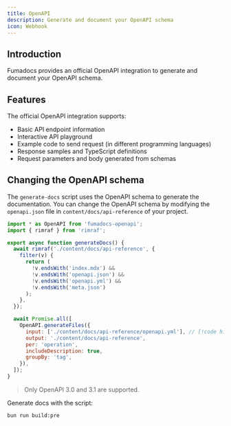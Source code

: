 ```yaml
---
title: OpenAPI
description: Generate and document your OpenAPI schema
icon: Webhook
---
```


## Introduction

Fumadocs provides an official OpenAPI integration to generate and document your OpenAPI schema.

## Features

The official OpenAPI integration supports:

- Basic API endpoint information
- Interactive API playground
- Example code to send request (in different programming languages)
- Response samples and TypeScript definitions
- Request parameters and body generated from schemas

## Changing the OpenAPI schema

The `generate-docs` script uses the OpenAPI schema to generate the documentation. You can change the OpenAPI schema by modifying the `openapi.json` file in `content/docs/api-reference` of your project.

```js title="scripts/generate-docs.mts"
import * as OpenAPI from 'fumadocs-openapi';
import { rimraf } from 'rimraf';

export async function generateDocs() {
  await rimraf('./content/docs/api-reference', {
    filter(v) {
      return (
        !v.endsWith('index.mdx') &&
        !v.endsWith('openapi.json') &&
        !v.endsWith('openapi.yml') &&
        !v.endsWith('meta.json')
      );
    },
  });

  await Promise.all([
    OpenAPI.generateFiles({
      input: ['./content/docs/api-reference/openapi.yml'], // [!code highlight]
      output: './content/docs/api-reference',
      per: 'operation',
      includeDescription: true,
      groupBy: 'tag',
    }),
  ]);
}
```

> Only OpenAPI 3.0 and 3.1 are supported.

Generate docs with the script:

```bash
bun run build:pre
```
